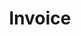 ---
title: 'Invoice'
description: 'Trigger your imagination by taking a look at our invoice template'
---